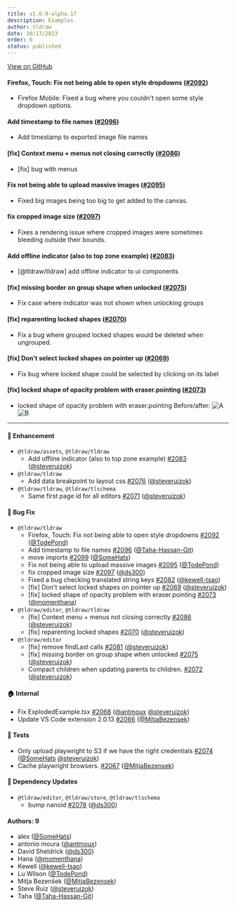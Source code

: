 ```yaml
---
title: v2.0.0-alpha.17
description: Examples
author: tldraw
date: 10/17/2023
order: 6
status: published
---
```


[View on GitHub](https://github.com/tldraw/tldraw/releases/tag/v2.0.0-alpha.17)

#### Firefox, Touch: Fix not being able to open style dropdowns ([#2092](https://github.com/tldraw/tldraw/pull/2092))

- Firefox Mobile: Fixed a bug where you couldn't open some style dropdown options.

#### Add timestamp to file names ([#2096](https://github.com/tldraw/tldraw/pull/2096))

- Add timestamp to exported image file names

#### [fix] Context menu + menus not closing correctly ([#2086](https://github.com/tldraw/tldraw/pull/2086))

- [fix] bug with menus

#### Fix not being able to upload massive images ([#2095](https://github.com/tldraw/tldraw/pull/2095))

- Fixed big images being too big to get added to the canvas.

#### fix cropped image size ([#2097](https://github.com/tldraw/tldraw/pull/2097))

- Fixes a rendering issue where cropped images were sometimes bleeding outside their bounds.

#### Add offline indicator (also to top zone example) ([#2083](https://github.com/tldraw/tldraw/pull/2083))

- [@tldraw/tldraw] add offline indicator to ui components

#### [fix] missing border on group shape when unlocked ([#2075](https://github.com/tldraw/tldraw/pull/2075))

- Fix case where indicator was not shown when unlocking groups

#### [fix] reparenting locked shapes ([#2070](https://github.com/tldraw/tldraw/pull/2070))

- Fix a bug where grouped locked shapes would be deleted when ungrouped.

#### [fix] Don't select locked shapes on pointer up ([#2069](https://github.com/tldraw/tldraw/pull/2069))

- Fix bug where locked shape could be selected by clicking on its label

#### [fix] locked shape of opacity problem with eraser.pointing ([#2073](https://github.com/tldraw/tldraw/pull/2073))

- locked shape of opacity problem with eraser.pointing
  Before/after:
  ![A](https://github.com/tldraw/tldraw/assets/59823089/7483506c-72ac-45cc-93aa-f2a794ea8ff0) ![B](https://github.com/tldraw/tldraw/assets/59823089/ef0f988c-83f5-46a2-b891-0a391bca2f87)

---

#### 🚀 Enhancement

- `@tldraw/assets`, `@tldraw/tldraw`
  - Add offline indicator (also to top zone example) [#2083](https://github.com/tldraw/tldraw/pull/2083) ([@steveruizok](https://github.com/steveruizok))
- `@tldraw/tldraw`
  - Add data breakpoint to layout css [#2076](https://github.com/tldraw/tldraw/pull/2076) ([@steveruizok](https://github.com/steveruizok))
- `@tldraw/tldraw`, `@tldraw/tlschema`
  - Same first page id for all editors [#2071](https://github.com/tldraw/tldraw/pull/2071) ([@steveruizok](https://github.com/steveruizok))

#### 🐛 Bug Fix

- `@tldraw/tldraw`
  - Firefox, Touch: Fix not being able to open style dropdowns [#2092](https://github.com/tldraw/tldraw/pull/2092) ([@TodePond](https://github.com/TodePond))
  - Add timestamp to file names [#2096](https://github.com/tldraw/tldraw/pull/2096) ([@Taha-Hassan-Git](https://github.com/Taha-Hassan-Git))
  - move imports [#2099](https://github.com/tldraw/tldraw/pull/2099) ([@SomeHats](https://github.com/SomeHats))
  - Fix not being able to upload massive images [#2095](https://github.com/tldraw/tldraw/pull/2095) ([@TodePond](https://github.com/TodePond))
  - fix cropped image size [#2097](https://github.com/tldraw/tldraw/pull/2097) ([@ds300](https://github.com/ds300))
  - Fixed a bug checking translated string keys [#2082](https://github.com/tldraw/tldraw/pull/2082) ([@kewell-tsao](https://github.com/kewell-tsao))
  - [fix] Don't select locked shapes on pointer up [#2069](https://github.com/tldraw/tldraw/pull/2069) ([@steveruizok](https://github.com/steveruizok))
  - [fix] locked shape of opacity problem with eraser.pointing [#2073](https://github.com/tldraw/tldraw/pull/2073) ([@momenthana](https://github.com/momenthana))
- `@tldraw/editor`, `@tldraw/tldraw`
  - [fix] Context menu + menus not closing correctly [#2086](https://github.com/tldraw/tldraw/pull/2086) ([@steveruizok](https://github.com/steveruizok))
  - [fix] reparenting locked shapes [#2070](https://github.com/tldraw/tldraw/pull/2070) ([@steveruizok](https://github.com/steveruizok))
- `@tldraw/editor`
  - [fix] remove findLast calls [#2081](https://github.com/tldraw/tldraw/pull/2081) ([@steveruizok](https://github.com/steveruizok))
  - [fix] missing border on group shape when unlocked [#2075](https://github.com/tldraw/tldraw/pull/2075) ([@steveruizok](https://github.com/steveruizok))
  - Compact children when updating parents to children. [#2072](https://github.com/tldraw/tldraw/pull/2072) ([@steveruizok](https://github.com/steveruizok))

#### 🏠 Internal

- Fix ExplodedExample.tsx [#2068](https://github.com/tldraw/tldraw/pull/2068) ([@antmoux](https://github.com/antmoux) [@steveruizok](https://github.com/steveruizok))
- Update VS Code extension 2.0.13 [#2066](https://github.com/tldraw/tldraw/pull/2066) ([@MitjaBezensek](https://github.com/MitjaBezensek))

#### 🧪 Tests

- Only upload playwright to S3 if we have the right credentials [#2074](https://github.com/tldraw/tldraw/pull/2074) ([@SomeHats](https://github.com/SomeHats) [@steveruizok](https://github.com/steveruizok))
- Cache playwright browsers. [#2067](https://github.com/tldraw/tldraw/pull/2067) ([@MitjaBezensek](https://github.com/MitjaBezensek))

#### 🔩 Dependency Updates

- `@tldraw/editor`, `@tldraw/store`, `@tldraw/tlschema`
  - bump nanoid [#2078](https://github.com/tldraw/tldraw/pull/2078) ([@ds300](https://github.com/ds300))

#### Authors: 9

- alex ([@SomeHats](https://github.com/SomeHats))
- antonio moura ([@antmoux](https://github.com/antmoux))
- David Sheldrick ([@ds300](https://github.com/ds300))
- Hana ([@momenthana](https://github.com/momenthana))
- Kewell ([@kewell-tsao](https://github.com/kewell-tsao))
- Lu Wilson ([@TodePond](https://github.com/TodePond))
- Mitja Bezenšek ([@MitjaBezensek](https://github.com/MitjaBezensek))
- Steve Ruiz ([@steveruizok](https://github.com/steveruizok))
- Taha ([@Taha-Hassan-Git](https://github.com/Taha-Hassan-Git))
